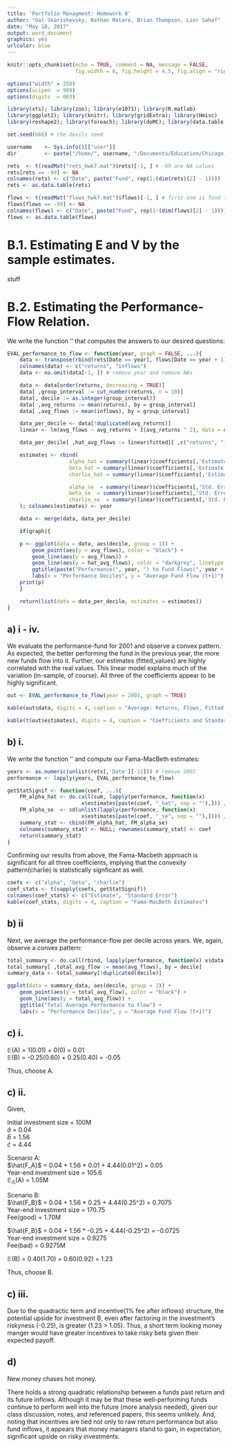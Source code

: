 ```yaml
---
title: 'Portfolio Managment: Homework 8'
author: "Gal Skarishevsky, Nathan Matare, Brian Thompson, Lior Sahaf"
date: "May 18, 2017"
output: word_document
graphics: yes
urlcolor: blue
---
```


```r
knitr::opts_chunk$set(echo = TRUE, comment = NA, message = FALSE,
                      fig.width = 6, fig.height = 4.5, fig.align = "right")
```

```r
options("width" = 250)
options(scipen  = 999)
options(digits  = 003)

library(xts); library(zoo); library(e1071); library(R.matlab)
library(ggplot2); library(knitr); library(gridExtra); library(Hmisc)
library(reshape2); library(foreach); library(doMC); library(data.table)

set.seed(666) # the devils seed

username 	<- Sys.info()[["user"]]
dir 		<- paste("/home/", username, "/Documents/Education/Chicago_Booth/Classes/35120_Portfolio_Management/portfolio_management/mod8", sep = ""); setwd(dir)

rets  <- t(readMat("rets_hwk7.mat")$rets)[-1, ] # -99 are NA values
rets[rets == -99] <- NA
colnames(rets) <- c("Date", paste("Fund", rep(1:(dim(rets)[2] - 1))))
rets <- as.data.table(rets)

flows <- t(readMat("flows_hwk7.mat")$flows)[-1, ] # first one is fund identifier
flows[flows == -99] <- NA
colnames(flows) <- c("Date", paste("Fund", rep(1:(dim(flows)[2] - 1))))
flows <- as.data.table(flows)

```

# B.1. Estimating E and V by the sample estimates.

stuff

# B.2. Estimating the Performance-Flow Relation.

We write the function '\texttt{EVALperformancetoflow}' that computes the answers to our desired questions:

```r

EVAL_performance_to_flow <- function(year, graph = FALSE, ...){
	data <- transpose(rbind(rets[Date == year], flows[Date == year + 1]))
	colnames(data) <- c("returns", "inflows")
	data <- na.omit(data[-1, ]) # remove year and remove NAs

	data <- data[order(returns, decreasing = TRUE)]
	data[ ,group_interval := cut_number(returns, n = 10)]
	data[, decile := as.integer(group_interval)]
	data[ ,avg_returns := mean(returns), by = group_interval]
	data[ ,avg_flows := mean(inflows), by = group_interval]

	data_per_decile <- data[!duplicated(avg_returns)]
	linear <- lm(avg_flows ~ avg_returns + I(avg_returns ^ 2), data = data_per_decile)

	data_per_decile[ ,hat_avg_flows := linear$fitted][ ,c("returns", "inflows") := NULL]

	estimates <- rbind(
					alpha_hat = summary(linear)$coefficients[,'Estimate'][1], 
					beta_hat = summary(linear)$coefficients[,'Estimate'][2], 
					charlie_hat = summary(linear)$coefficients[,'Estimate'][3],

					alpha_se  = summary(linear)$coefficients[,'Std. Error'][1], 
					beta_se  = summary(linear)$coefficients[,'Std. Error'][2], 
					charlie_se  = summary(linear)$coefficients[,'Std. Error'][3]
	); colnames(estimates) <- year

	data <- merge(data, data_per_decile)

	if(graph){

	p <- ggplot(data = data, aes(decile, group = 1)) + 
		geom_point(aes(y = avg_flows), color = "black") + 
		geom_line(aes(y = avg_flows)) +
		geom_line(aes(y = hat_avg_flows), color = "darkgrey", linetype = "dotted", size = 1.3) +
		ggtitle(paste("Performance(", year, ") to Fund Flows(", year + 1, ")", sep = "")) +
		labs(x = "Performance Deciles", y = "Average Fund Flow (t+1)") 
	print(p)
	}

	return(list(data = data_per_decile, estimates = estimates))
}

```

## a) i - iv. 
 
We evaluate the performance-fund for 2001 and observe a convex pattern. As expected, the better performing the fund in the previous year, the more new funds flow into it. Further, our estimates (fitted_values) are highly correlated with the real values. This linear model explains much of the variation (in-sample, of course). All three of the coefficients appear to be highly significant. 

```r
out <- EVAL_performance_to_flow(year = 2001, graph = TRUE)
```

```r
kable(out$data, digits = 4, caption = "Average: Returns, Flows, Fitted Values by Decile")
```

```r
kable(t(out$estimates), digits = 4, caption = "Coefficients and Standard Errors")
```

## b) i.

We write the function '\texttt{getStatSignif}' and compute our Fama-MacBeth estimates:

```r
years <- as.numeric(unlist(rets[,'Date'][-11])) # remove 2002
performance <- lapply(years, EVAL_performance_to_flow)

getStatSignif <- function(coef, ...){
	FM_alpha_hat <- do.call(sum, lapply(performance, function(x) 
	                    x$estimates[paste(coef, "_hat", sep = ""),])) / 10
	FM_alpha_se  <- sd(unlist(lapply(performance, function(x) 
	                    x$estimates[paste(coef, "_se", sep = ""),]))) / sqrt(10)
	summary_stat <- cbind(FM_alpha_hat, FM_alpha_se)
	colnames(summary_stat) <- NULL; rownames(summary_stat) <- coef
	return(summary_stat)
}

```

Confirming our results from above, the Fama-Macbeth approach is significant for all three coefficients, implying that the convexity pattern(charlie) is statistically signficant as well.

```r
coefs <- c("alpha", "beta", "charlie")
coef_stats <- t(sapply(coefs, getStatSignif))
colnames(coef_stats) <- c("Estimate", "Standard Error")
kable(coef_stats, digits = 4, caption = "Fama-MacBeth Estimates")
```

## b) ii

Next, we average the performance-flow per decile across years. We, again, observe a convex pattern:

```r
total_summary <- do.call(rbind, lapply(performance, function(x) x$data))
total_summary[ ,total_avg_flow := mean(avg_flows), by = decile]
summary_data <- total_summary[!duplicated(decile)]
```

```r
ggplot(data = summary_data, aes(decile, group = 1)) + 
	geom_point(aes(y = total_avg_flow), color = "black") + 
	geom_line(aes(y = total_avg_flow)) +
	ggtitle("Total Average Performance to Flow") +
	labs(x = "Performance Deciles", y = "Average Fund Flow (t+1)") 
```

## c) i. 

$\mathbb{E}$(A) = 1(0.01) + 0(0) = 0.01  
$\mathbb{E}$(B) = -0.25(0.60) + 0.25(0.40) = -0.05

Thus, choose A.

## c) ii. 

Given,

Initial investment size = 100M  
$\hat{a}$ = 0.04  
$\hat{b}$ = 1.56  
$\hat{c}$ = 4.44

Scenario A:  
$\hat{F_A}$ = 0.04 + 1.56 * 0.01 + 4.44(0.01^2) = 0.05  
Year-end investment size = 105.6  
$\mathbb{E_A}$(A) = 1.05M

Scenario B:  
$\hat{F_B}$ = 0.04 + 1.56 * 0.25 + 4.44(0.25^2) = 0.7075  
Year-end investment size = 170.75  
Fee(good) = 1.70M  

$\hat{F_B}$ = 0.04 + 1.56 * -0.25 + 4.44(-0.25^2) = -0.0725  
Year-end investment size = 0.9275  
Fee(bad) = 0.9275M   

$\mathbb{E}$(B) = 0.40(1.70) + 0.60(0.92) = 1.23

Thus, choose B.

## c) iii. 

Due to the quadractic term and incentive(1% fee after inflows) structure, the potential upside for investment B, even after factoring in the investment's riskyness (-0.25), is greater (1.23 > 1.05). Thus, a short term looking money manger would have greater incentives to take risky bets given their expected payoff. 

## d) 

New money chases hot money.  

There holds a strong quadratic relationship between a funds past return and its future inflows. Although it may be that these well-performing funds continue to perform well into the future (more analysis needed), given our class discussion, notes, and referenced papers, this seems unlikely. And, noting that incentives are tied not only to raw return performance but also fund inflows, it appears that money managers stand to gain, in expectation, significant upside on risky investments.  
